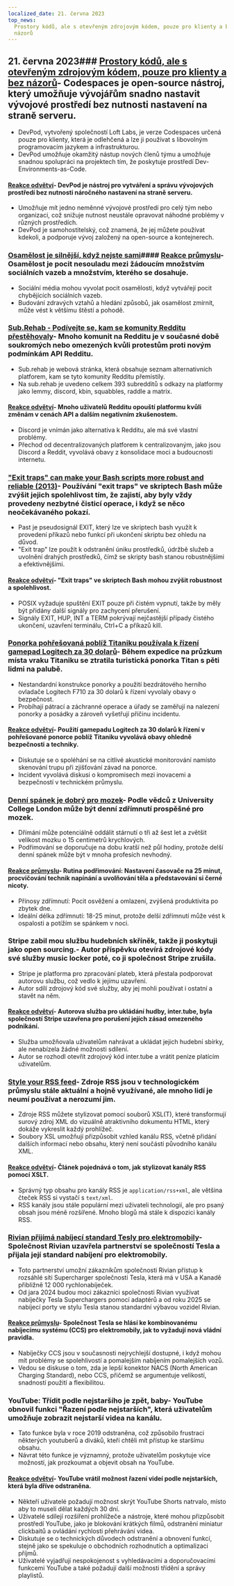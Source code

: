 ```yaml
---
localized_date: 21. června 2023
top_news:
  Prostory kódů, ale s otevřeným zdrojovým kódem, pouze pro klienty a bez
  názorů
---
```




<CallToAction />

<Steps>

## 21. června 2023### [Prostory kódů, ale s otevřeným zdrojovým kódem, pouze pro klienty a bez názorů](https://devpod.sh/)- Codespaces je open-source nástroj, který umožňuje vývojářům snadno nastavit vývojové prostředí bez nutnosti nastavení na straně serveru.

- DevPod, vytvořený společností Loft Labs, je verze Codespaces určená pouze pro klienty, která je odlehčená a lze ji používat s libovolným programovacím jazykem a infrastrukturou.
- DevPod umožňuje okamžitý nástup nových členů týmu a umožňuje snadnou spolupráci na projektech tím, že poskytuje prostředí Dev-Environments-as-Code.

#### [Reakce odvětví](http://news.ycombinator.com/item?id=36407477)- DevPod je nástroj pro vytváření a správu vývojových prostředí bez nutnosti náročného nastavení na straně serveru.

- Umožňuje mít jedno neměnné vývojové prostředí pro celý tým nebo organizaci, což snižuje nutnost neustále opravovat náhodné problémy v různých prostředích.
- DevPod je samohostitelský, což znamená, že jej můžete používat kdekoli, a podporuje vývoj založený na open-source a kontejnerech.

### [Osamělost je silnější, když nejste sami](https://pubmed.ncbi.nlm.nih.gov/37293324/)#### [Reakce průmyslu](http://news.ycombinator.com/item?id=36403280)- Osamělost je pocit nesouladu mezi žádoucím množstvím sociálních vazeb a množstvím, kterého se dosahuje.

- Sociální média mohou vyvolat pocit osamělosti, když vytvářejí pocit chybějících sociálních vazeb.
- Budování zdravých vztahů a hledání způsobů, jak osamělost zmírnit, může vést k většímu štěstí a pohodě.

### [Sub.Rehab - Podívejte se, kam se komunity Redditu přestěhovaly](https://sub.rehab/)- Mnoho komunit na Redditu je v současné době soukromých nebo omezených kvůli protestům proti novým podmínkám API Redditu.

- Sub.rehab je webová stránka, která obsahuje seznam alternativních platforem, kam se tyto komunity Redditu přemístily.
- Na sub.rehab je uvedeno celkem 393 subredditů s odkazy na platformy jako lemmy, discord, kbin, squabbles, raddle a matrix.

#### [Reakce odvětví](http://news.ycombinator.com/item?id=36401999)- Mnoho uživatelů Redditu opouští platformu kvůli změnám v cenách API a dalším negativním zkušenostem.

- Discord je vnímán jako alternativa k Redditu, ale má své vlastní problémy.
- Přechod od decentralizovaných platforem k centralizovaným, jako jsou Discord a Reddit, vyvolává obavy z konsolidace moci a budoucnosti internetu.

### ["Exit traps" can make your Bash scripts more robust and reliable (2013)](http://redsymbol.net/articles/bash-exit-traps/)- Používání "exit traps" ve skriptech Bash může zvýšit jejich spolehlivost tím, že zajistí, aby byly vždy provedeny nezbytné čisticí operace, i když se něco neočekávaného pokazí.

- Past je pseudosignál EXIT, který lze ve skriptech bash využít k provedení příkazů nebo funkcí při ukončení skriptu bez ohledu na důvod.
- "Exit trap" lze použít k odstranění úniku prostředků, údržbě služeb a uvolnění drahých prostředků, čímž se skripty bash stanou robustnějšími a efektivnějšími.

#### [Reakce odvětví](http://news.ycombinator.com/item?id=36400465)- "Exit traps" ve skriptech Bash mohou zvýšit robustnost a spolehlivost.

- POSIX vyžaduje spuštění EXIT pouze při čistém vypnutí, takže by měly být přidány další signály pro zachycení přerušení.
- Signály EXIT, HUP, INT a TERM pokrývají nejčastější případy čistého ukončení, uzavření terminálu, Ctrl+C a příkazů kill.

### [Ponorka pohřešovaná poblíž Titaniku používala k řízení gamepad Logitech za 30 dolarů](https://arstechnica.com/gaming/2023/06/submarine-missing-near-titanic-used-a-30-logitech-gamepad-for-steering/)- Během expedice na průzkum místa vraku Titaniku se ztratila turistická ponorka Titan s pěti lidmi na palubě.

- Nestandardní konstrukce ponorky a použití bezdrátového herního ovladače Logitech F710 za 30 dolarů k řízení vyvolaly obavy o bezpečnost.
- Probíhají pátrací a záchranné operace a úřady se zaměřují na nalezení ponorky a posádky a zároveň vyšetřují příčinu incidentu.

#### [Reakce odvětví](http://news.ycombinator.com/item?id=36407781)- Použití gamepadu Logitech za 30 dolarů k řízení v pohřešované ponorce poblíž Titaniku vyvolává obavy ohledně bezpečnosti a techniky.

- Diskutuje se o spoléhání se na citlivé akustické monitorování namísto skenování trupu při zjišťování závad na ponorce.
- Incident vyvolává diskusi o kompromisech mezi inovacemi a bezpečností v technickém průmyslu.

### [Denní spánek je dobrý pro mozek](https://www.bbc.com/news/health-65950168)- Podle vědců z University College London může být denní zdřímnutí prospěšné pro mozek.

- Dřímání může potenciálně oddálit stárnutí o tři až šest let a zvětšit velikost mozku o 15 centimetrů krychlových.
- Podřimování se doporučuje na dobu kratší než půl hodiny, protože delší denní spánek může být v mnoha profesích nevhodný.

#### [Reakce průmyslu](http://news.ycombinator.com/item?id=36399503)- Rutina podřimování: Nastavení časovače na 25 minut, procvičování technik napínání a uvolňování těla a představování si černé nicoty.

- Přínosy zdřímnutí: Pocit osvěžení a omlazení, zvýšená produktivita po zbytek dne.
- Ideální délka zdřímnutí: 18-25 minut, protože delší zdřímnutí může vést k ospalosti a potížím se spánkem v noci.

### Stripe zabil mou službu hudebních skříněk, takže ji poskytuji jako open sourcing.- Autor příspěvku otevírá zdrojové kódy své služby music locker poté, co ji společnost Stripe zrušila.

- Stripe je platforma pro zpracování plateb, která přestala podporovat autorovu službu, což vedlo k jejímu uzavření.
- Autor sdílí zdrojový kód své služby, aby jej mohli používat i ostatní a stavět na něm.

#### [Reakce odvětví](http://news.ycombinator.com/item?id=36403607)- Autorova služba pro ukládání hudby, inter.tube, byla společností Stripe uzavřena pro porušení jejích zásad omezeného podnikání.

- Služba umožňovala uživatelům nahrávat a ukládat jejich hudební sbírky, ale nenabízela žádné možnosti sdílení.
- Autor se rozhodl otevřít zdrojový kód inter.tube a vrátit peníze platícím uživatelům.

### [Style your RSS feed](https://darekkay.com/blog/rss-styling/)- Zdroje RSS jsou v technologickém průmyslu stále aktuální a hojně využívané, ale mnoho lidí je neumí používat a nerozumí jim.

- Zdroje RSS můžete stylizovat pomocí souborů XSL(T), které transformují surový zdroj XML do vizuálně atraktivního dokumentu HTML, který dokáže vykreslit každý prohlížeč.
- Soubory XSL umožňují přizpůsobit vzhled kanálu RSS, včetně přidání dalších informací nebo obsahu, který není součástí původního kanálu XML.

#### [Reakce odvětví](http://news.ycombinator.com/item?id=36401854)- Článek pojednává o tom, jak stylizovat kanály RSS pomocí XSLT.

- Správný typ obsahu pro kanály RSS je `application/rss+xml`, ale většina čteček RSS si vystačí s `text/xml`.
- RSS kanály jsou stále populární mezi uživateli technologií, ale pro psaný obsah jsou méně rozšířené. Mnoho blogů má stále k dispozici kanály RSS.

### [Rivian přijímá nabíjecí standard Tesly pro elektromobily](https://ev-edition.com/2023/06/rivian-joins-forces-with-tesla-embracing-their-charging-standard-for-electric-vehicles/)- Společnost Rivian uzavřela partnerství se společností Tesla a přijala její standard nabíjení pro elektromobily.

- Toto partnerství umožní zákazníkům společnosti Rivian přístup k rozsáhlé síti Supercharger společnosti Tesla, která má v USA a Kanadě přibližně 12 000 rychlonabíječek.
- Od jara 2024 budou moci zákazníci společnosti Rivian využívat nabíječky Tesla Superchargers pomocí adaptérů a od roku 2025 se nabíjecí porty ve stylu Tesla stanou standardní výbavou vozidel Rivian.

#### [Reakce průmyslu](http://news.ycombinator.com/item?id=36403494)- Společnost Tesla se hlásí ke kombinovanému nabíjecímu systému (CCS) pro elektromobily, jak to vyžadují nová vládní pravidla.

- Nabíječky CCS jsou v současnosti nejrychlejší dostupné, i když mohou mít problémy se spolehlivostí a pomalejším nabíjením pomalejších vozů.
- Vedou se diskuse o tom, zda je lepší konektor NACS (North American Charging Standard), nebo CCS, přičemž se argumentuje velikostí, snadností použití a flexibilitou.

### YouTube: Třídit podle nejstaršího je zpět, baby- YouTube obnovil funkci "Řazení podle nejstarších", která uživatelům umožňuje zobrazit nejstarší videa na kanálu.

- Tato funkce byla v roce 2019 odstraněna, což způsobilo frustraci některých youtuberů a diváků, kteří chtěli mít přístup ke staršímu obsahu.
- Návrat této funkce je významný, protože uživatelům poskytuje více možností, jak prozkoumat a objevit obsah na YouTube.

#### [Reakce odvětví](http://news.ycombinator.com/item?id=36410777)- YouTube vrátil možnost řazení videí podle nejstarších, která byla dříve odstraněna.

- Někteří uživatelé požadují možnost skrýt YouTube Shorts natrvalo, místo aby to museli dělat každých 30 dní.
- Uživatelé sdílejí rozšíření prohlížeče a nástroje, které mohou přizpůsobit prostředí YouTube, jako je blokování krátkých filmů, odstranění miniatur clickbaitů a ovládání rychlosti přehrávání videa.
- Diskutuje se o technických důvodech odstranění a obnovení funkcí, stejně jako se spekuluje o obchodních rozhodnutích a optimalizaci příjmů.
- Uživatelé vyjadřují nespokojenost s vyhledávacími a doporučovacími funkcemi YouTube a také požadují další možnosti třídění a správy playlistů.

</Steps>
